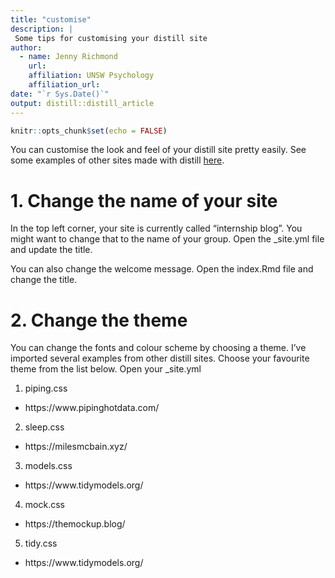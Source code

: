 ```yaml
---
title: "customise"
description: |
 Some tips for customising your distill site
author:
  - name: Jenny Richmond
    url: 
    affiliation: UNSW Psychology
    affiliation_url: 
date: "`r Sys.Date()`"
output: distill::distill_article
---
```


```r
knitr::opts_chunk$set(echo = FALSE)
```

You can customise the look and feel of your distill site pretty easily. See some examples of other sites made with distill [here](https://pkgs.rstudio.com/distill/articles/examples.html). 

# 1. Change the name of your site

In the top left corner, your site is currently called "internship blog". You might want to change that to the name of your group. Open the _site.yml file and update the title. 

You can also change the welcome message. Open the index.Rmd file and change the title. 

# 2. Change the theme

You can change the fonts and colour scheme by choosing a theme. I've imported several examples from other distill sites. Choose your favourite theme from the list below. Open your _site.yml

1. piping.css

* https://www.pipinghotdata.com/

2. sleep.css

* https://milesmcbain.xyz/


3. models.css

* https://www.tidymodels.org/


4. mock.css

* https://themockup.blog/

5. tidy.css

* https://www.tidymodels.org/











